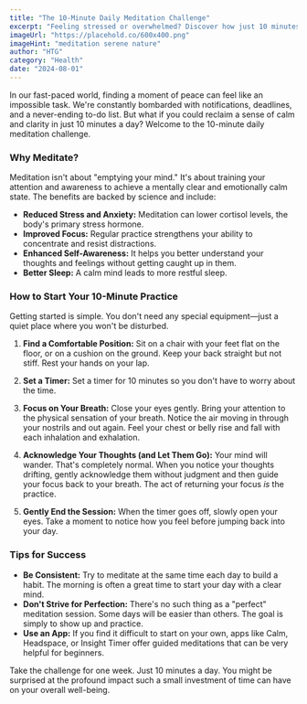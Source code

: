 ```yaml
---
title: "The 10-Minute Daily Meditation Challenge"
excerpt: "Feeling stressed or overwhelmed? Discover how just 10 minutes of daily meditation can improve focus, reduce anxiety, and bring a sense of calm to your life."
imageUrl: "https://placehold.co/600x400.png"
imageHint: "meditation serene nature"
author: "HTG"
category: "Health"
date: "2024-08-01"
---
```


In our fast-paced world, finding a moment of peace can feel like an impossible task. We're constantly bombarded with notifications, deadlines, and a never-ending to-do list. But what if you could reclaim a sense of calm and clarity in just 10 minutes a day? Welcome to the 10-minute daily meditation challenge.

### Why Meditate?
Meditation isn't about "emptying your mind." It's about training your attention and awareness to achieve a mentally clear and emotionally calm state. The benefits are backed by science and include:
- **Reduced Stress and Anxiety:** Meditation can lower cortisol levels, the body's primary stress hormone.
- **Improved Focus:** Regular practice strengthens your ability to concentrate and resist distractions.
- **Enhanced Self-Awareness:** It helps you better understand your thoughts and feelings without getting caught up in them.
- **Better Sleep:** A calm mind leads to more restful sleep.

### How to Start Your 10-Minute Practice
Getting started is simple. You don't need any special equipment—just a quiet place where you won't be disturbed.

1.  **Find a Comfortable Position:** Sit on a chair with your feet flat on the floor, or on a cushion on the ground. Keep your back straight but not stiff. Rest your hands on your lap.

2.  **Set a Timer:** Set a timer for 10 minutes so you don't have to worry about the time.

3.  **Focus on Your Breath:** Close your eyes gently. Bring your attention to the physical sensation of your breath. Notice the air moving in through your nostrils and out again. Feel your chest or belly rise and fall with each inhalation and exhalation.

4.  **Acknowledge Your Thoughts (and Let Them Go):** Your mind will wander. That's completely normal. When you notice your thoughts drifting, gently acknowledge them without judgment and then guide your focus back to your breath. The act of returning your focus *is* the practice.

5.  **Gently End the Session:** When the timer goes off, slowly open your eyes. Take a moment to notice how you feel before jumping back into your day.

### Tips for Success
- **Be Consistent:** Try to meditate at the same time each day to build a habit. The morning is often a great time to start your day with a clear mind.
- **Don't Strive for Perfection:** There's no such thing as a "perfect" meditation session. Some days will be easier than others. The goal is simply to show up and practice.
- **Use an App:** If you find it difficult to start on your own, apps like Calm, Headspace, or Insight Timer offer guided meditations that can be very helpful for beginners.

Take the challenge for one week. Just 10 minutes a day. You might be surprised at the profound impact such a small investment of time can have on your overall well-being.